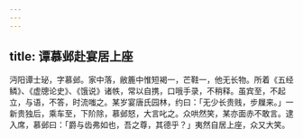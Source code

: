 ```yaml
---
---
---
```

title: 谭慕邺赴宴居上座
---



沔阳谭士珌，字慕邺。家中落，敝簏中惟短褐一，芒鞋一，他无长物。所着《五经鳞》、《虚牕论史》、《饿说》诸帙，常以自携，口哦手录，不稍释。虽宾至，不起立，与语，不答，时流嗤之。某岁宴唐氏园林，约曰：「无少长贵贱，步屧来。」一新贵独后，乘车至，下阶除，慕邺怒，大言叱之。众哄然笑，某亦面赤不敢言。逮入席，慕邺曰：「爵与齿弗如也，吾之尊，其德乎？」夷然自居上座，众又大笑。